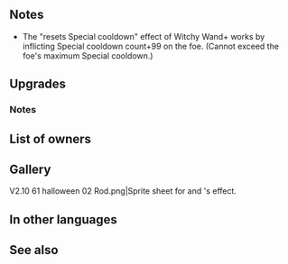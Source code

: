 {{SkillPage Tabs}}{{Weapon Infobox
|tagid=SID_キャンディの杖＋
|weaponType=Staff
|weaponName={{PAGENAME}}
|might=12
|range=2
|effect=After combat, if unit attacked, resets Special cooldown of target and foes within 2 spaces of target, and inflicts the following status on target and foes within 2 spaces of target through their next actions: "Inflicts Special cooldown charge -1 per attack during combat. (Only highest value applied. Does not stack.)" (Neutralizes Special cooldown count reductions after combat, but skills that Accelerate and Slow Special are still effective.)
|cost=300
|exclusive=0
|statModifiers=0,12,0,0,0
|required=Witchy Wand
|SE=<!--generic seasonal weapon sound effect-->
|refinePaths=default
|refineSP=350
|refineMedals=500
|refineStones=50
|effectSkill1=Calculates damage from staff like other weapons.
|iconSkill1=Wrathful Staff W.png
|tagidExtraSkill1=神
|effectSkill2=Foe cannot counterattack.
|iconSkill2=Dazzling Staff W.png
|tagidExtraSkill2=幻
|properties=
}}
==Notes==
{{IfUnitAttacked}}
{{Guard}}
* The "resets Special cooldown" effect of Witchy Wand+ works by inflicting Special cooldown count+99 on the foe. (Cannot exceed the foe's maximum Special cooldown.)
{{After combat Special modification}}

==Upgrades==
{{Weapon Upgrade List}}
===Notes===
{{Staff Plus Refines}}
==List of owners==
{{Skill Hero List}}
==Gallery==
<gallery>
V2.10 61 halloween 02 Rod.png|Sprite sheet for {{St|Melancholy+}} and {{PAGENAME}}'s effect.
</gallery>
==In other languages==
{{OtherLanguages
|japanese=キャンディの杖＋
|german=Hexenstab+
|spanishEU=Varita de bruja +
|spanishLA=Varita de bruja +
|french=Bâton bonbon +
|italian=Bacchetta+
|chineseTW=糖果杖＋
|portuguese=Vara de bruxa+
}}
==See also==
{{See also skills|cond=Description LIKE '%if unit attacked%inflicts%special cooldown charge -_%per attack%' AND Description NOT LIKE '%if unit attacked%inflicts Def/Res-%special cooldown charge -_%per attack%' OR Description LIKE '%inflicts special cooldown count%after combat%' AND Description NOT LIKE '%seal%' OR Description LIKE '%after combat%inflicts special cooldown count+_ on target%'|columns=3}}
{{Weapons Navbox}}